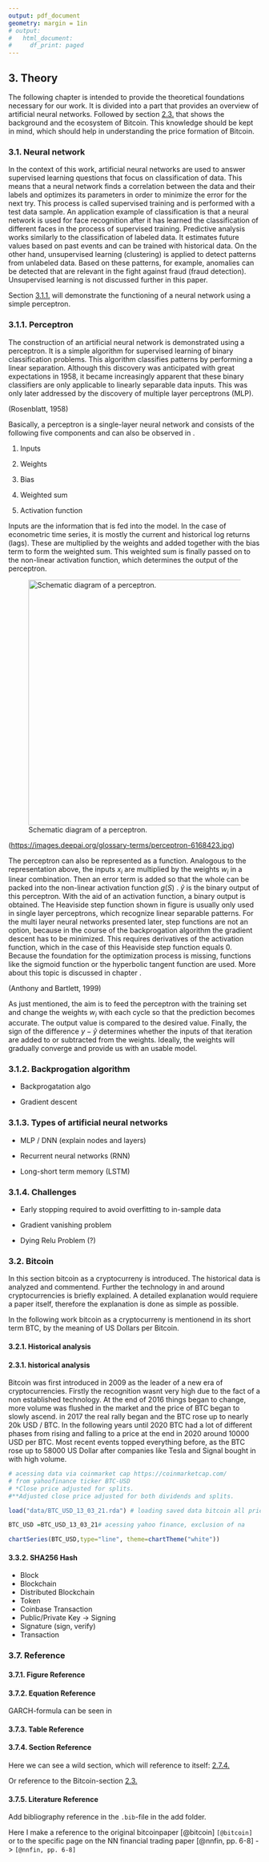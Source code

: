 ```yaml
---
output: pdf_document
geometry: margin = 1in
# output:
#   html_document:
#     df_print: paged
---
```


## 3. Theory

The following chapter is intended to provide the theoretical foundations necessary for our work. It is divided into a part that provides an overview of artificial neural networks. Followed by section [2.3.](#bitcoin) that shows the background and the ecosystem of Bitcoin. This knowledge should be kept in mind, which should help in understanding the price formation of Bitcoin.

### 3.1. Neural network

In the context of this work, artificial neural networks are used to answer supervised learning questions that focus on classification of data. This means that a neural network finds a correlation between the data and their labels and optimizes its parameters in order to minimize the error for the next try. This process is called supervised training and is performed with a test data sample. An application example of classification is that a neural network is used for face recognition after it has learned the classification of different faces in the process of supervised training. Predictive analysis works similarly to the classification of labeled data. It estimates future values based on past events and can be trained with historical data. On the other hand, unsupervised learning (clustering) is applied to detect patterns from unlabeled data. Based on these patterns, for example, anomalies can be detected that are relevant in the fight against fraud (fraud detection). Unsupervised learning is not discussed further in this paper.

Section [3.1.1.](#Perceptron) will demonstrate the functioning of a neural network using a simple perceptron.

### 3.1.1. Perceptron {#perceptron}

The construction of an artificial neural network is demonstrated using a perceptron. It is a simple algorithm for supervised learning of binary classification problems. This algorithm classifies patterns by performing a linear separation. Although this discovery was anticipated with great expectations in 1958, it became increasingly apparent that these binary classifiers are only applicable to linearly separable data inputs. This was only later addressed by the discovery of multiple layer perceptrons (MLP).

(Rosenblatt, 1958)

Basically, a perceptron is a single-layer neural network and consists of the following five components and can also be observed in \ref{#fig:Perceptron}.

1.  Inputs

2.  Weights

3.  Bias

4.  Weighted sum

5.  Activation function

Inputs are the information that is fed into the model. In the case of econometric time series, it is mostly the current and historical log returns (lags). These are multiplied by the weights and added together with the bias term to form the weighted sum. This weighted sum is finally passed on to the non-linear activation function, which determines the output of the perceptron.

![Schematic diagram of a perceptron.](images/Perceptron.jpg){#fig:Perceptron width="491"}

(<https://images.deepai.org/glossary-terms/perceptron-6168423.jpg>)

The perceptron can also be represented as a function. Analogous to the representation above, the inputs $x_{i}$ are multiplied by the weights $w_{i}$ in a linear combination. Then an error term is added so that the whole can be packed into the non-linear activation function $g(S)$ . $\hat{y}$ is the binary output of this perceptron. With the aid of an activation function, a binary output is obtained. The Heaviside step function shown in figure \ref{#fig:Perceptron} is usually only used in single layer perceptrons, which recognize linear separable patterns. For the multi layer neural networks presented later, step functions are not an option, because in the course of the backprogation algorithm the gradient descent has to be minimized. This requires derivatives of the activation function, which in the case of this Heaviside step function equals 0. Because the foundation for the optimization process is missing, functions like the sigmoid function or the hyperbolic tangent function are used. More about this topic is discussed in chapter \ref{#backprogation_algorithm}.

```{=tex}
\begin{align} \label{eq:perceptron}
\hat{y}=g(w_{0}+\sum_{i=1}^{n}x_{i}w_{i})
\end{align}
```
(Anthony and Bartlett, 1999)

As just mentioned, the aim is to feed the perceptron with the training set and change the weights $w_{i}$ with each cycle so that the prediction becomes accurate. The output value is compared to the desired value. Finally, the sign of the difference $y-\hat{y}$ determines whether the inputs of that iteration are added to or subtracted from the weights. Ideally, the weights will gradually converge and provide us with an usable model.

### 3.1.2. Backprogation algorithm {#backprogation_algorithm}

-   Backprogatation algo

-   Gradient descent

### 3.1.3. Types of artificial neural networks {#types_of_nn}

-   MLP / DNN (explain nodes and layers)

-   Recurrent neural networks (RNN)

-   Long-short term memory (LSTM)

### 3.1.4. Challenges

-   Early stopping required to avoid overfitting to in-sample data

-   Gradient vanishing problem

-   Dying Relu Problem (?)

### 3.2. Bitcoin {#bitcoin}

In this section bitcoin as a cryptocurreny is introduced. The historical data is analyzed and commentend. Further the technology in and around cryptocurrencies is briefly explained. A detailed explanation would requiere a paper itself, therefore the explanation is done as simple as possible.

In the following work bitcoin as a cryptocurreny is mentionend in its short term BTC, by the meaning of US Dollars per Bitcoin.

#### 3.2.1. Historical analysis

#### 2.3.1. historical analysis

Bitcoin was first introduced in 2009 as the leader of a new era of cryptocurrencies. Firstly the recognition wasnt very high due to the fact of a non established technology. At the end of 2016 things began to change, more volume was flushed in the market and the price of BTC began to slowly ascend. in 2017 the real rally began and the BTC rose up to nearly 20k USD / BTC. In the following years until 2020 BTC had a lot of different phases from rising and falling to a price at the end in 2020 around 10000 USD per BTC. Most recent events topped everything before, as the BTC rose up to 58000 US Dollar after companies like Tesla and Signal bought in with high volume.

```r
# acessing data via coinmarket cap https://coinmarketcap.com/
# from yahoofinance ticker BTC-USD
# *Close price adjusted for splits.
#**Adjusted close price adjusted for both dividends and splits.

load("data/BTC_USD_13_03_21.rda") # loading saved data bitcoin all prices and  volume

BTC_USD =BTC_USD_13_03_21# acessing yahoo finance, exclusion of na

chartSeries(BTC_USD,type="line", theme=chartTheme("white"))
```

#### 3.3.2. SHA256 Hash

-   Block
-   Blockchain
-   Distributed Blockchain
-   Token
-   Coinbase Transaction
-   Public/Private Key -\> Signing
-   Signature (sign, verify)
-   Transaction

\newpage

### 3.7. Reference

#### 3.7.1. Figure Reference


\newpage

#### 3.7.2. Equation Reference


GARCH-formula can be seen in \ref{eq:garch}

```{=tex}
\begin{align} \label{eq:garch}
  \epsilon_{t} &= \mathrm{log}(x_{t})-\mathrm{log}(x_{t-1}) \nonumber \\
  \epsilon_{t} &= \sigma_{t}u_{t} \\
  \sigma_{t}^{2} &=c \sigma^{2}+\sum_{j=1}^{n}\alpha_{j}\sigma_{t-j}^{2}+\sum_{k=1}^{m}\beta_{k}\epsilon_{t-k}^{2} \nonumber
\end{align}
```
\newpage

#### 3.7.3. Table Reference


\newpage

#### 3.7.4. Section Reference {#sec-ref}

Here we can see a wild section, which will reference to itself: [2.7.4.](#sec-ref)

Or reference to the Bitcoin-section [2.3.](#bitcoin)

\newpage

#### 3.7.5. Literature Reference

Add bibliography reference in the `.bib`-file in the add folder.

Here I make a reference to the original bitcoinpaper [@bitcoin] `[@bitcoin]` or to the specific page on the NN financial trading paper [@nnfin, pp. 6-8] -\> `[@nnfin, pp. 6-8]`
